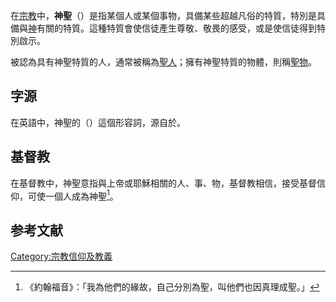 在[[宗教|宗教]]中，'''神聖'''（{{lang-en|sanctity}}）是指某個人或某個事物，具備某些超越凡俗的特質，特別是具備與[[神|神]]有關的特質。這種特質會使信徒產生尊敬、敬畏的感受，或是使信徒得到特別啟示。

被認為具有神聖特質的人，通常被稱為[[聖人|聖人]]；擁有神聖特質的物體，則稱[[聖物|聖物]]。

==字源==
在英語中，神聖的（{{lang-en|sacred}}）這個形容詞，源自於{{lang-la|sacrum}}。

==基督教==
在基督教中，神聖意指與上帝或耶穌相關的人、事、物，基督教相信，接受基督信仰，可使一個人成為神聖<ref>《約翰福音》：「我為他們的緣故，自己分別為聖，叫他們也因真理成聖。」</ref>。
== 参考文献 ==
{{Reflist}}

[[Category:宗教信仰及教義|Category:宗教信仰及教義]]